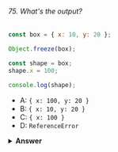 ###### 75. What's the output?

```javascript
const box = { x: 10, y: 20 };

Object.freeze(box);

const shape = box;
shape.x = 100;

console.log(shape);
```

- A: `{ x: 100, y: 20 }`
- B: `{ x: 10, y: 20 }`
- C: `{ x: 100 }`
- D: `ReferenceError`

<details>
<summary>
<b>Answer</b>
</summary>

#### Answer: B

`Object.freeze` makes it impossible to add, remove, or modify properties of an object (unless the property's value is another object).

When we create the variable `shape` and set it equal to the frozen object `box`, `shape` also refers to a frozen object. You can check whether an object is frozen by using `Object.isFrozen`. In this case, `Object.isFrozen(shape)` would return true, since the variable `shape` has a reference to a frozen object.

Since `shape` is frozen, and since the value of `x` is not an object, we cannot modify the property `x`. `x` is still equal to `10`, and `{ x: 10, y: 20 }` gets logged.

</details>
